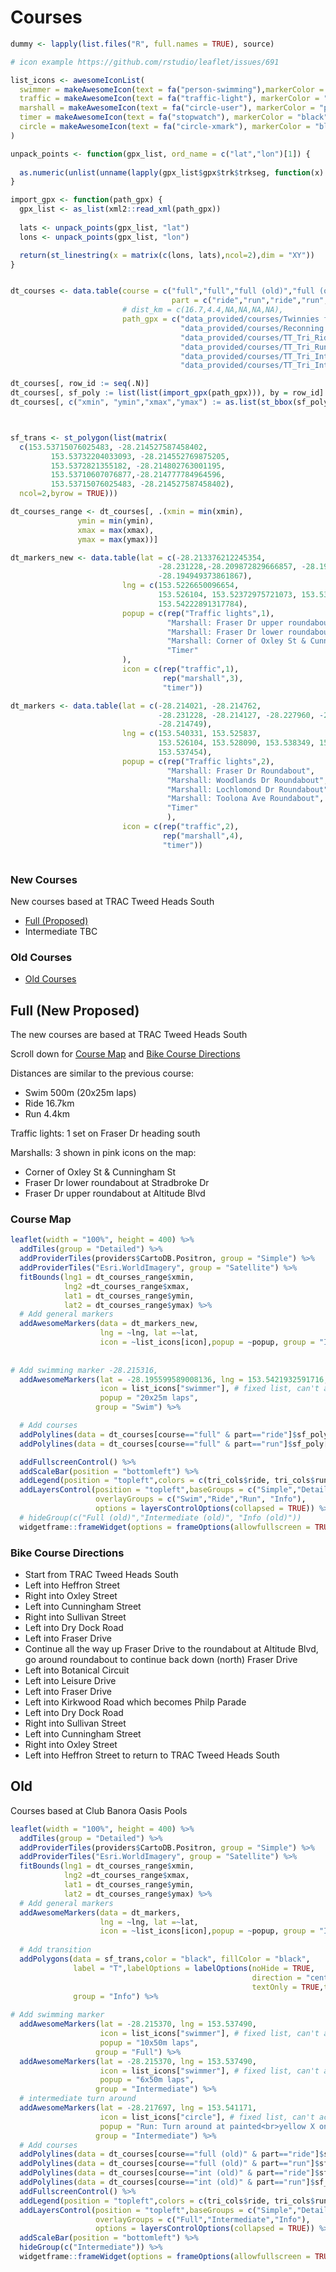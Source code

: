 # Courses {#courses}

<!-- See the [FAQ page](http://www.twintownstriathlon.org.au/?page_id=28){target="_blank"} for more info and the  [official description](http://www.twintownstriathlon.org.au/?page_id=3809){target="_blank"} of the full course. -->

```r

dummy <- lapply(list.files("R", full.names = TRUE), source)

# icon example https://github.com/rstudio/leaflet/issues/691

list_icons <- awesomeIconList(
  swimmer = makeAwesomeIcon(text = fa("person-swimming"),markerColor = "blue"),
  traffic = makeAwesomeIcon(text = fa("traffic-light"), markerColor = "black"),
  marshall = makeAwesomeIcon(text = fa("circle-user"), markerColor = "pink"),
  timer = makeAwesomeIcon(text = fa("stopwatch"), markerColor = "black"),
  circle = makeAwesomeIcon(text = fa("circle-xmark"), markerColor = "black", iconColor = "yellow")
)

unpack_points <- function(gpx_list, ord_name = c("lat","lon")[1]) {
  
  as.numeric(unlist(unname(lapply(gpx_list$gpx$trk$trkseg, function(x) attr(x, ord_name)))))
}

import_gpx <- function(path_gpx) {
  gpx_list <- as_list(xml2::read_xml(path_gpx))
  
  lats <- unpack_points(gpx_list, "lat")
  lons <- unpack_points(gpx_list, "lon")

  return(st_linestring(x = matrix(c(lons, lats),ncol=2),dim = "XY"))
}


dt_courses <- data.table(course = c("full","full","full (old)","full (old)","int (old)","int (old)"),
                                    part = c("ride","run","ride","run","ride","run"),
                         # dist_km = c(16.7,4.4,NA,NA,NA,NA),
                         path_gpx = c("data_provided/courses/Twinnies full proposed.gpx",
                                      "data_provided/courses/Reconning.gpx",
                                      "data_provided/courses/TT_Tri_Ride.gpx",
                                      "data_provided/courses/TT_Tri_Run.gpx",
                                      "data_provided/courses/TT_Tri_Intermediate_Ride.gpx",
                                      "data_provided/courses/TT_Tri_Intermediate_Run.gpx"))

dt_courses[, row_id := seq(.N)]
dt_courses[, sf_poly := list(list(import_gpx(path_gpx))), by = row_id]
dt_courses[, c("xmin", "ymin","xmax","ymax") := as.list(st_bbox(sf_poly[[1]])), by = row_id]



sf_trans <- st_polygon(list(matrix(
  c(153.53715076025483, -28.214527587458402, 
         153.53732204033093, -28.214552769875205, 
         153.5372821355182, -28.214802763001195, 
         153.53710607076877,-28.214777784964596, 
         153.53715076025483, -28.214527587458402),
  ncol=2,byrow = TRUE)))

dt_courses_range <- dt_courses[, .(xmin = min(xmin),
               ymin = min(ymin),
               xmax = max(xmax),
               ymax = max(ymax))]

dt_markers_new <- data.table(lat = c(-28.213376212245354, 
                                 -28.231228,-28.209872829666857, -28.19393845224043,
                                 -28.194949373861867),
                         lng = c(153.5226650096654,
                                 153.526104, 153.52372975721073, 153.53884997902225,
                                 153.54222891317784),
                         popup = c(rep("Traffic lights",1),
                                   "Marshall: Fraser Dr upper roundabout at Altitude Blvd",
                                   "Marshall: Fraser Dr lower roundabout at Stradbroke Dr",
                                   "Marshall: Corner of Oxley St & Cunningham St",
                                   "Timer"
                         ),
                         icon = c(rep("traffic",1),
                                  rep("marshall",3),
                                  "timer"))

dt_markers <- data.table(lat = c(-28.214021, -28.214762,
                                 -28.231228, -28.214127, -28.227960, -28.216583,
                                 -28.214749),
                         lng = c(153.540331, 153.525837,
                                 153.526104, 153.528090, 153.538349, 153.541749,
                                 153.537454),
                         popup = c(rep("Traffic lights",2),
                                   "Marshall: Fraser Dr Roundabout",
                                   "Marshall: Woodlands Dr Roundabout",
                                   "Marshall: Lochlomond Dr Roundabout",
                                   "Marshall: Toolona Ave Roundabout",
                                   "Timer"
                                   ),
                         icon = c(rep("traffic",2),
                                  rep("marshall",4),
                                  "timer"))



```

### New Courses

New courses based at TRAC Tweed Heads South

- [Full (Proposed)](#course-full-new)
- Intermediate TBC

### Old Courses

- [Old Courses](#course-old)


## Full (New Proposed) {#course-full-new}

The new courses are based at TRAC Tweed Heads South

Scroll down for [Course Map](#map-full-new) and [Bike Course Directions](#course-directions-full-new)

Distances are similar to the previous course:

- Swim 500m (20x25m laps)
- Ride 16.7km
- Run 4.4km

Traffic lights: 1 set on Fraser Dr heading south

Marshalls: 3 shown in pink icons on the map:

- Corner of Oxley St & Cunningham St
- Fraser Dr lower roundabout at Stradbroke Dr
- Fraser Dr upper roundabout at Altitude Blvd

### Course Map {#map-full-new}

```r
leaflet(width = "100%", height = 400) %>% 
  addTiles(group = "Detailed") %>% 
  addProviderTiles(providers$CartoDB.Positron, group = "Simple") %>% 
  addProviderTiles("Esri.WorldImagery", group = "Satellite") %>% 
  fitBounds(lng1 = dt_courses_range$xmin,
            lng2 =dt_courses_range$xmax,
            lat1 = dt_courses_range$ymin,
            lat2 = dt_courses_range$ymax) %>% 
  # Add general markers
  addAwesomeMarkers(data = dt_markers_new,
                    lng = ~lng, lat =~lat,
                    icon = ~list_icons[icon],popup = ~popup, group = "Info") %>% 
  
  
# Add swimming marker -28.215316, 
  addAwesomeMarkers(lat = -28.195599589008136, lng = 153.5421932591716,
                    icon = list_icons["swimmer"], # fixed list, can't accept hex
                    popup = "20x25m laps",
                   group = "Swim") %>%

  # Add courses
  addPolylines(data = dt_courses[course=="full" & part=="ride"]$sf_poly[[1]], color = tri_cols$ride, group = "Ride") %>% 
  addPolylines(data = dt_courses[course=="full" & part=="run"]$sf_poly[[1]], color = tri_cols$run, group = "Run") %>% 

  addFullscreenControl() %>% 
  addScaleBar(position = "bottomleft") %>% 
  addLegend(position = "topleft",colors = c(tri_cols$ride, tri_cols$run),labels = c("Ride","Run")) %>%
  addLayersControl(position = "topleft",baseGroups = c("Simple","Detailed", "Satellite"),
                   overlayGroups = c("Swim","Ride","Run", "Info"),
                   options = layersControlOptions(collapsed = TRUE)) %>% 
  # hideGroup(c("Full (old)","Intermediate (old)", "Info (old)"))
  widgetframe::frameWidget(options = frameOptions(allowfullscreen = TRUE))
```

### Bike Course Directions {#course-directions-full-new}

- Start from TRAC Tweed Heads South
- Left into Heffron Street
- Right into Oxley Street
- Left into Cunningham Street
- Right into Sullivan Street
- Left into Dry Dock Road
- Left into Fraser Drive
- Continue all the way up Fraser Drive to the roundabout at Altitude Blvd, go around roundabout to continue back down (north) Fraser Drive
- Left into Botanical Circuit
- Left into Leisure Drive
- Left into Fraser Drive
- Left into Kirkwood Road which becomes Philp Parade
- Left into Dry Dock Road
- Right into Sullivan Street
- Left into Cunningham Street
- Right into Oxley Street
- Left into Heffron Street to return to TRAC Tweed Heads South


## Old {#course-old}

Courses based at Club Banora Oasis Pools


```r
leaflet(width = "100%", height = 400) %>% 
  addTiles(group = "Detailed") %>% 
  addProviderTiles(providers$CartoDB.Positron, group = "Simple") %>% 
  addProviderTiles("Esri.WorldImagery", group = "Satellite") %>% 
  fitBounds(lng1 = dt_courses_range$xmin,
            lng2 =dt_courses_range$xmax,
            lat1 = dt_courses_range$ymin,
            lat2 = dt_courses_range$ymax) %>% 
  # Add general markers
  addAwesomeMarkers(data = dt_markers,
                    lng = ~lng, lat =~lat,
                    icon = ~list_icons[icon],popup = ~popup, group = "Info (old)") %>% 
  
  # Add transition
  addPolygons(data = sf_trans,color = "black", fillColor = "black",
              label = "T",labelOptions = labelOptions(noHide = TRUE,
                                                      direction = "center",
                                                      textOnly = TRUE,textsize = "20px"),
              group = "Info") %>% 
  
# Add swimming marker
  addAwesomeMarkers(lat = -28.215370, lng = 153.537490,
                    icon = list_icons["swimmer"], # fixed list, can't accept hex
                    popup = "10x50m laps",
                   group = "Full") %>%
  addAwesomeMarkers(lat = -28.215370, lng = 153.537490,
                    icon = list_icons["swimmer"], # fixed list, can't accept hex
                    popup = "6x50m laps",
                   group = "Intermediate") %>%
  # intermediate turn around
  addAwesomeMarkers(lat = -28.217697, lng = 153.541171,
                    icon = list_icons["circle"], # fixed list, can't accept hex
                    popup = "Run: Turn around at painted<br>yellow X on road",
                   group = "Intermediate") %>%
  # Add courses
  addPolylines(data = dt_courses[course=="full (old)" & part=="ride"]$sf_poly[[1]], color = tri_cols$ride, group = "Full") %>% 
  addPolylines(data = dt_courses[course=="full (old)" & part=="run"]$sf_poly[[1]], color = tri_cols$run, group = "Full") %>% 
  addPolylines(data = dt_courses[course=="int (old)" & part=="ride"]$sf_poly[[1]], color = tri_cols$ride, group = "Intermediate",popup = "2 laps") %>% 
  addPolylines(data = dt_courses[course=="int (old)" & part=="run"]$sf_poly[[1]], color = tri_cols$run, group = "Intermediate") %>% 
  addFullscreenControl() %>% 
  addLegend(position = "topleft",colors = c(tri_cols$ride, tri_cols$run),labels = c("Ride","Run")) %>%
  addLayersControl(position = "topleft",baseGroups = c("Simple","Detailed", "Satellite"),
                   overlayGroups = c("Full","Intermediate","Info"),
                   options = layersControlOptions(collapsed = TRUE)) %>% 
  addScaleBar(position = "bottomleft") %>% 
  hideGroup(c("Intermediate")) %>% 
  widgetframe::frameWidget(options = frameOptions(allowfullscreen = TRUE))
```


